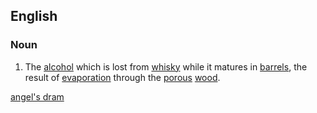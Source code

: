 ==English==

===Noun===
{{en-noun|head=[[angel]][['s]] [[dram]]|?}}

# {{lb|en|alcohol production}} The [[alcohol]] which is lost from [[whisky]] while it matures in [[barrel]]s, the result of [[evaporation]] through the [[porous]] [[wood]].

<!-- is there a category for the technology of alcohol production as opposed to the resulting drinks? -->

[[Category:en:Alcoholic beverages| angel's dram]]